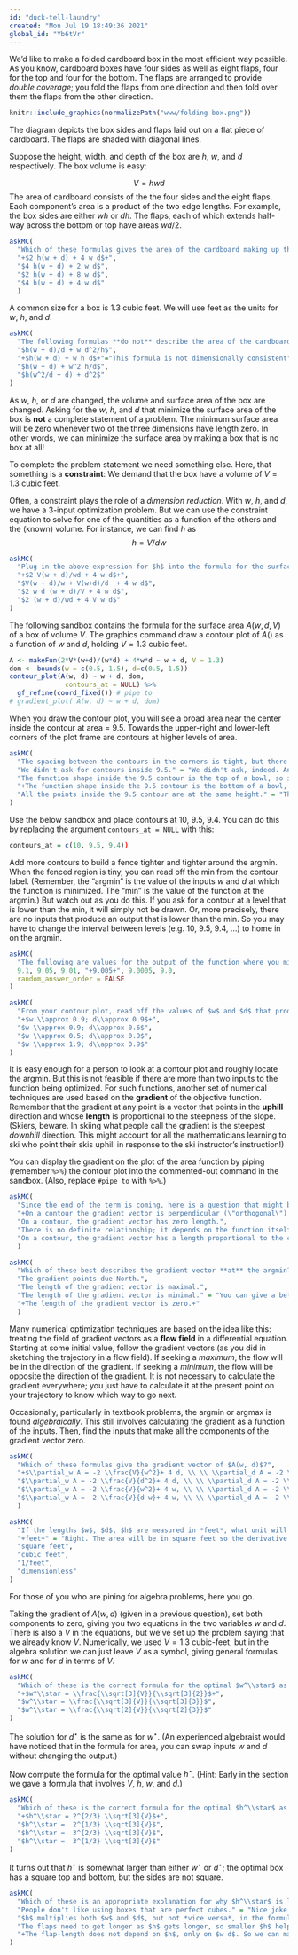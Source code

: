 ```yaml
---
id: "duck-tell-laundry"
created: "Mon Jul 19 18:49:36 2021"
global_id: "Yb6tVr"
---
```


We'd like to make a folded cardboard box in the most efficient way possible.  As you know, cardboard boxes have four sides as well as eight flaps, four for the top and four for the bottom. The flaps are arranged to provide *double coverage*; you fold the flaps from one direction and then fold over them the flaps from the other direction.

```r
knitr::include_graphics(normalizePath("www/folding-box.png"))
```

The diagram depicts the box sides and flaps laid out on a flat piece of cardboard. The flaps are shaded with diagonal lines.

Suppose the height, width, and depth of the box are $h$, $w$, and $d$ respectively. The box volume is easy:

$$V = h w d$$
The area of cardboard consists of the the four sides and the eight flaps. Each component's area is a product of the two edge lengths. For example, the box sides are either $w h$ or $d h$. The flaps, each of which extends half-way across the bottom or top have areas $w d/2$. 

```r
askMC(
  "Which of these formulas gives the area of the cardboard making up the box?",
  "+$2 h(w + d) + 4 w d$+",
  "$4 h(w + d) + 2 w d$",
  "$2 h(w + d) + 8 w d$",
  "$4 h(w + d) + 4 w d$"
  )
```

A common size for a box is 1.3 cubic feet. We will use feet as the units for $w$, $h$, and $d$.

```r
askMC(
  "The following formulas **do not** describe the area of the cardboard, but they are nonetheless formulas for something. Except one of them, which cannot be true. Which one?",
  "$h(w + d)/d + w d^2/h$",
  "+$h(w + d) + w h d$+"="This formula is not dimensionally consistent",
  "$h(w + d) + w^2 h/d$",
  "$h(w^2/d + d) + d^2$"
)
```

As $w$, $h$, or $d$ are changed, the volume and surface area of the box are changed. Asking for the $w$, $h$, and $d$ that minimize the surface area of the box is **not** a complete statement of a problem. The minimum surface area will be zero whenever two of the three dimensions have length zero. In other words, we can minimize the surface area by making a box that is no box at all!

To complete the problem statement we need something else. Here, that something is a **constraint**: We demand that the box have a volume of $V = 1.3$ cubic feet.

Often, a constraint plays the role of a *dimension reduction*. With $w$, $h$, and $d$, we have a 3-input optimization problem. But we can use the constraint equation to solve for one of the quantities as a function of the others and the (known) volume. For instance, we can find $h$ as
$$h = V/d w$$



```r
askMC(
  "Plug in the above expression for $h$ into the formula for the surface area of cardboard. Which of the following is the resulting formula in terms of $w$, $d$, and $V$?",
  "+$2 V(w + d)/wd + 4 w d$+",
  "$V(w + d)/w + V(w+d)/d  + 4 w d$",
  "$2 w d (w + d)/V + 4 w d$",
  "$2 (w + d)/wd + 4 V w d$"
)
```


The following sandbox contains the formula for the surface area $A(w, d, V)$ of a box of volume $V$. The graphics command draw a contour plot of $A()$ as a function of $w$ and $d$, holding $V = 1.3$ cubic feet. 

```r
A <- makeFun(2*V*(w+d)/(w*d) + 4*w*d ~ w + d, V = 1.3)
dom <- bounds(w = c(0.5, 1.5), d=c(0.5, 1.5))
contour_plot(A(w, d) ~ w + d, dom,
              contours_at = NULL) %>%
  gf_refine(coord_fixed()) # pipe to
# gradient_plot( A(w, d) ~ w + d, dom)

```

When you draw the contour plot, you will see a broad area near the center inside the contour at area = 9.5. Towards the upper-right and lower-left corners of the plot frame are contours at higher levels of area.

```r
askMC(
  "The spacing between the contours in the corners is tight, but there is no similarly spaced contour inside the region delimited by the contour at area=9.5. Why not?",
  "We didn't ask for contours inside 9.5." = "We didn't ask, indeed. And we didn't ask for any of the other contours specifically, yet they appear in the graph.",
  "The function shape inside the 9.5 contour is the top of a bowl, so it is pretty flat." = "Almost right!",
  "+The function shape inside the 9.5 contour is the bottom of a bowl, so it is pretty flat.+",
  "All the points inside the 9.5 contour are at the same height." = "The function $C(w,d)$ is infinitely differentiable so it is not possible to make a sudden shift from a sloped form to one that is dead flat."
)
```

Use the below sandbox and place contours at 10, 9.5, 9.4. You can do this by replacing the argument `contours_at = NULL` with this:

```r
contours_at = c(10, 9.5, 9.4))
```

Add more contours to build a fence tighter and tighter around the argmin. When the fenced region is tiny, you can read off the min from the contour label. (Remember, the "argmin" is the value of the inputs $w$ and $d$ at which the function is minimized. The "min" is the value of the function at the argmin.) But watch out as you do this. If you ask for a contour at a level that is  lower than the min, it will simply not be drawn. Or, more precisely, there are no inputs that produce an output that is  lower than the min. So you may have to change the interval between levels (e.g. 10, 9.5, 9.4, ...) to home in on the argmin. 

```r
askMC(
  "The following are values for the output of the function where you might be able to draw a contour. Which one of the values is the smallest for which a contour  appears?",
  9.1, 9.05, 9.01, "+9.005+", 9.0005, 9.0,
  random_answer_order = FALSE
)
```


```r
askMC(
  "From your contour plot, read off the values of $w$ and $d$ that produce the minimum surface area for a 1.3 cubic-foot box. What are they? (Hint: You may need to zoom in on the domain to get the precision needed to answer the question.)",
  "+$w \\approx 0.9; d\\approx 0.9$+",
  "$w \\approx 0.9; d\\approx 0.6$",
  "$w \\approx 0.5; d\\approx 0.9$",
  "$w \\approx 1.9; d\\approx 0.9$"
)
```

It is easy enough for a person to look at a contour plot and roughly locate the argmin. But this is not feasible if there are more than two inputs to the function being optimized. For such functions, another set of numerical techniques are used based on the **gradient** of the objective function. Remember that the gradient at any point is a vector that points in the **uphill** direction and whose **length** is proportional to the steepness of the slope. (Skiers, beware. In skiing what people call the gradient is the steepest *downhill* direction. This might account for all the mathematicians learning to ski who point their skis uphill in response to the ski instructor's instruction!) 

You can display the gradient on the plot of the area function by piping (remember `%>%`) the contour plot into the commented-out command in the sandbox. (Also, replace `#pipe to` with `%>%`.)

```r
askMC(
  "Since the end of the term is coming, here is a question that might be a good review for the final. Which of these describes the relationship between the gradient vector and the contours?",
  "+On a contour the gradient vector is perpendicular (\"orthogonal\") to the contour.+",
  "On a contour, the gradient vector has zero length.",
  "There is no definite relationship; it depends on the function itself.",
  "On a contour, the gradient vector has a length proportional to the contour level."
  )
```

```r
askMC(
  "Which of these best describes the gradient vector **at** the argmin?",
  "The gradient points due North.",
  "The length of the gradient vector is maximal.",
  "The length of the gradient vector is minimal." = "You can give a better description than this.",
  "+The length of the gradient vector is zero.+"
  )
```

Many numerical optimization techniques are based on the idea like this: treating the field of gradient vectors as a **flow field** in a differential equation. Starting at some initial value, follow the gradient vectors (as you did in sketching the trajectory in a flow field). If seeking a *maximum*, the flow will be in the direction of the gradient. If seeking a *minimum*, the flow will be opposite the direction of the gradient. It is not necessary to calculate the gradient everywhere; you just have to calculate it at the present point on your trajectory to know which way to go next.

Occasionally, particularly in textbook problems, the argmin or argmax is found *algebraically*. This still involves calculating the gradient as a function of the inputs. Then, find the inputs that make all the components of the gradient vector zero.

```r
askMC(
  "Which of these formulas give the gradient vector of $A(w, d)$?",
  "+$\\partial_w A = -2 \\frac{V}{w^2}+ 4 d, \\ \\ \\partial_d A = -2 \\frac{V}{d^2} - 4 w$+",
  "$\\partial_w A = -2 \\frac{V}{d^2}+ 4 d, \\ \\ \\partial_d A = -2 \\frac{V}{w^2} - 4 w$",
  "$\\partial_w A = -2 \\frac{V}{w^2}+ 4 w, \\ \\ \\partial_d A = -2 \\frac{V}{d^2} - 4 d$",
  "$\\partial_w A = -2 \\frac{V}{d w}+ 4 w, \\ \\ \\partial_d A = -2 \\frac{V}{d w} - 4 d$"
  )
```

```r
askMC(
  "If the lengths $w$, $d$, $h$ are measured in *feet*, what unit will $\\partial_w A$ be in?",
  "+feet+" = "Right. The area will be in square feet so the derivative of area with respect to $w$ will be in square feet per foot, that is, feet.",
  "square feet",
  "cubic feet",
  "1/feet",
  "dimensionless"
)
```

For those of you who are pining for algebra problems, here you go.

Taking the gradient of $A(w, d)$ (given in a previous question), set both components to zero, giving you two equations in the two variables $w$ and $d$. There is also a $V$ in the equations, but we've set up the problem saying that we already know $V$. Numerically, we used $V=1.3$ cubic-feet, but in the algebra solution we can just leave $V$ as a symbol, giving general formulas for $w$ and for $d$ in terms of $V$.

```r
askMC(
  "Which of these is the correct formula for the optimal $w^\\star$ as a function of $V$? (Hint: You can weed out one of the choices by checking for dimensional consistency.)",
  "+$w^\\star = \\frac{\\sqrt[3]{V}}{\\sqrt[3]{2}}$+",
  "$w^\\star = \\frac{\\sqrt[3]{V}}{\\sqrt[3]{3}}$",
  "$w^\\star = \\frac{\\sqrt[2]{V}}{\\sqrt[2]{3}}$"
)
```

The solution for $d^\star$ is the same as for $w^\star$. (An experienced algebraist would have noticed that in the formula for area, you can swap inputs $w$ and $d$ without changing the output.)

Now compute the formula for the optimal value $h^\star$. (Hint: Early in the section we gave a formula that involves $V$, $h$, $w$, and $d$.)

```r
askMC(
  "Which of these is the correct formula for the optimal $h^\\star$ as a function of $V$?",
  "+$h^\\star = 2^{2/3} \\sqrt[3]{V}$+",
  "$h^\\star =  2^{1/3} \\sqrt[3]{V}$",
  "$h^\\star =  3^{2/3} \\sqrt[3]{V}$",
  "$h^\\star =  3^{1/3} \\sqrt[3]{V}$"
)
```

It turns out that $h^\star$ is somewhat larger than either $w^\star$ or $d^\star$; the optimal box has a square top and bottom, but the sides are not square. 

```r
askMC(
  "Which of these is an appropriate explanation for why $h^\\star$ is larger than $w^\\star$ or $d^\\star$?",
  "People don't like using boxes that are perfect cubes." = "Nice joke! But let's get real now. The objective was to minimize the amount of cardboard, not to make people happy.",
  "$h$ multiplies both $w$ and $d$, but not *vice versa*, in the formula for surface area." = "Not true. There are terms $h w$ and $h d$ in the area formula.",
  "The flaps need to get longer as $h$ gets longer, so smaller $h$ helps to minimize the amount of cardboard.",
  "+The flap-length does not depend on $h$, only on $w d$. So we can make $h$ larger without contributing to the \"wasted\" area of the doubling over of flaps. The flaps get smaller as $wd$ gets smaller, so larger $h$ is preferred.+"
)
```


